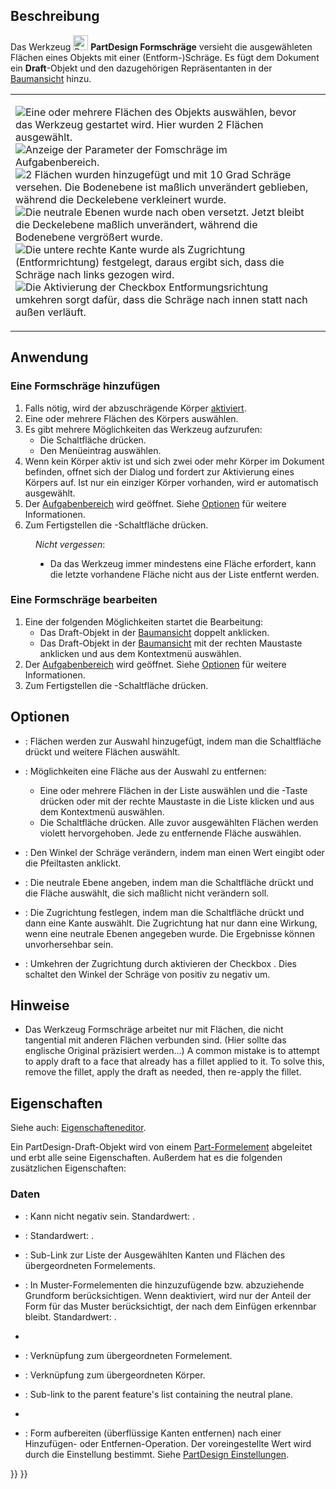 <languages/>

{{Docnav/de
|[[PartDesign_Chamfer/de|Fase]]
|[[PartDesign_Thickness/de|Dicke]]
|[[PartDesign_Workbench/de|PartDesign]]
|IconL=PartDesign_Chamfer.svg
|IconC=Workbench_PartDesign.svg
|IconR=PartDesign_Thickness.svg
}}

{{GuiCommand/de
|Name=PartDesign Draft
|Name/de=PartDesign Formschräge
|MenuLocation=Part Design → Modifikationen → Formschräge
|Workbenches=[[PartDesign_Workbench/de|Part Design]]
|Shortcut=-
|SeeAlso=Keine
}}

<span id="Description"></span>
==Beschreibung== 

Das Werkzeug [[Image:PartDesign_Draft.svg|24px]] '''PartDesign Formschräge''' versieht die ausgewähleten Flächen eines Objekts mit einer (Entform-)Schräge. Es fügt dem Dokument ein '''Draft'''-Objekt und den dazugehörigen Repräsentanten in der [[Tree_view/de|Baumansicht]] hinzu.

{|
|
[[Image:PartDesign_Draft-01.png|thumb|left|Eine oder mehrere Flächen des Objekts auswählen, bevor das Werkzeug gestartet wird. Hier wurden 2 Flächen ausgewählt.]]
[[Image:PartDesign_Draft-02.png|thumb|left|Anzeige der Parameter der Fomschräge im Aufgabenbereich.]]
[[Image:PartDesign_Draft-03.png|thumb|left|2 Flächen wurden hinzugefügt und mit 10 Grad Schräge versehen. Die Bodenebene ist maßlich unverändert geblieben, während die Deckelebene verkleinert wurde.]]
[[Image:PartDesign_Draft-04.png|thumb|left|Die neutrale Ebenen wurde nach oben versetzt. Jetzt bleibt die Deckelebene maßlich unverändert, während die Bodenebene vergrößert wurde.]]
[[Image:PartDesign_Draft-05.png|thumb|left|Die untere rechte Kante wurde als Zugrichtung (Entformrichtung) festgelegt, daraus ergibt sich, dass die Schräge nach links gezogen wird.]]
[[Image:PartDesign_Draft-06.png|thumb|left|Die Aktivierung der Checkbox Entformungsrichtung umkehren sorgt dafür, dass die Schräge nach innen statt nach außen verläuft.]]
|
|}

{{Clear}}

<span id="Usage"></span>
==Anwendung==

<span id="Add_a_draft"></span>
=== Eine Formschräge hinzufügen ===

# Falls nötig, wird der abzuschrägende Körper [[PartDesign_Body/de#Activer_Status|aktiviert]].
# Eine oder mehrere Flächen des Körpers auswählen.
# Es gibt mehrere Möglichkeiten das Werkzeug aufzurufen:
#* Die Schaltfläche {{Button|[[Image:PartDesign_Draft.svg|16px]] [[PartDesign_Draft/de|Formschräge]]}} drücken.
#* Den Menüeintrag {{MenuCommand|Part Design → Modifikationen → [[Image:PartDesign_Draft.svg|16px]] Formschräge}} auswählen.
# Wenn kein Körper aktiv ist und sich zwei oder mehr Körper im Dokument befinden, offnet sich der Dialog {{MenuCommand|Active Body Required}} und fordert zur Aktivierung eines Körpers auf. Ist nur ein einziger Körper vorhanden, wird er automatisch ausgewählt.
# Der [[Task_panel/de|Aufgabenbereich]] {{MenuCommand|Parameter der Formschräge}} wird geöffnet. Siehe [[#Optionen|Optionen]] für weitere Informationen.
# Zum Fertigstellen die {{Button|OK}}-Schaltfläche drücken.


:''Nicht vergessen'':
:* Da das Werkzeug immer mindestens eine Fläche erfordert, kann die letzte vorhandene Fläche nicht aus der Liste entfernt werden.

<span id="Edit_a_draft"></span>
=== Eine Formschräge bearbeiten ===

# Eine der folgenden Möglichkeiten startet die Bearbeitung:
#* Das Draft-Objekt in der [[Tree_view/de|Baumansicht]] doppelt anklicken.
#* Das Draft-Objekt in der [[Tree_view/de|Baumansicht]] mit der rechten Maustaste anklicken und {{MenuCommand|Draft bearbeiten}} aus dem Kontextmenü auswählen.
# Der [[Task_panel/de|Aufgabenbereich]] {{MenuCommand|Parameter der Formschräge}} wird geöffnet. Siehe [[#Optionen|Optionen]] für weitere Informationen.
# Zum Fertigstellen die {{Button|OK}}-Schaltfläche drücken.

<span id="Options"></span>
==Optionen==

* {{MenuCommand|Fläche hinzufügen}}: Flächen werden zur Auswahl hinzugefügt, indem man die Schaltfläche {{Button|Fläche hinzufügen}} drückt und weitere Flächen auswählt.
* {{MenuCommand|Fläche entfernen}}: Möglichkeiten eine Fläche aus der Auswahl zu entfernen:
** Eine oder mehrere Flächen in der Liste auswählen und die {{KEY|Del}}-Taste drücken oder mit der rechte Maustaste in die Liste klicken und {{MenuCommand|Entfernen}} aus dem Kontextmenü auswählen.
** Die Schaltfläche {{Button|Fläche entfernen}} drücken. Alle zuvor ausgewählten Flächen werden violett hervorgehoben. Jede zu entfernende Fläche auswählen.
* {{MenuCommand|Formschrägenwinkel}}: Den Winkel der Schräge verändern, indem man einen Wert eingibt oder die Pfeiltasten anklickt.
* {{MenuCommand|Neutrale Ebene}}: Die neutrale Ebene angeben, indem man die Schaltfläche {{Button|Neutrale Ebene}} drückt und die Fläche auswählt, die sich maßlicht nicht verändern soll.
* {{MenuCommand|Zugrichtung}}: Die Zugrichtung festlegen, indem man die Schaltfläche  {{Button|Zugrichtung}} drückt und dann eine Kante auswählt. Die Zugrichtung hat nur dann eine Wirkung, wenn eine neutrale Ebenen angegeben wurde. Die Ergebnisse können unvorhersehbar sein.
* {{MenuCommand|Zugrichtung umkehren}}: Umkehren der Zugrichtung durch aktivieren der Checkbox {{MenuCommand||Entformungsrichtung umkehren}}. Dies schaltet den Winkel der Schräge von positiv zu negativ um.

<span id="Notes"></span>
==Hinweise==

* Das Werkzeug Formschräge arbeitet nur mit Flächen, die nicht tangential mit anderen Flächen verbunden sind. (Hier sollte das englische Original präzisiert werden...) A common mistake is to attempt to apply draft to a face that already has a fillet applied to it. To solve this, remove the fillet, apply the draft as needed, then re-apply the fillet.

<span id="Properties"></span>
==Eigenschaften==

Siehe auch: [[Property_editor/de|Eigenschafteneditor]].

Ein PartDesign-Draft-Objekt wird von einem [[Part_Feature/de|Part-Formelement]] abgeleitet und erbt alle seine Eigenschaften. Außerdem hat es die folgenden zusätzlichen Eigenschaften:

<span id="Data"></span>
===Daten===

{{Properties_Title/de|Basis}}

* {{PropertyData/de|Angle|Angle}}: Kann nicht negativ sein. Standardwert: {{value|1,5 °}}.
* {{PropertyData/de|Reversed|Bool}}: Standardwert: {{FALSE}}.
* {{PropertyData/de|Base|LinkSub}}: Sub-Link zur Liste der Ausgewählten Kanten und Flächen des übergeordneten Formelements.
* {{PropertyData/de|Support Transform|Bool}}: In Muster-Formelementen die hinzuzufügende bzw. abzuziehende Grundform berücksichtigen. Wenn deaktiviert, wird nur der Anteil der Form für das Muster berücksichtigt, der nach dem Einfügen erkennbar bleibt. Standardwert: {{FALSE}}.
* {{PropertyData/de|Add Sub Shape|PartShape|hidden}}
* {{PropertyData/de|Base Feature|Link|hidden}}: Verknüpfung zum übergeordneten Formelement.
* {{PropertyData/de|_ Body|LinkHidden|hidden}}: Verknüpfung zum übergeordneten Körper.

{{Properties_Title/de|Draft}}

* {{PropertyData/de|Neutral Plane|LinkSub}}: Sub-link to the parent feature's list containing the neutral plane.
* {{PropertyData/de|Pull Direction|LinkSub}}

{{Properties_Title/de|Part Design}}

* {{PropertyData/de|Refine|Bool}}: Form aufbereiten (überflüssige Kanten entfernen) nach einer Hinzufügen- oder Entfernen-Operation. Der voreingestellte Wert wird durch die Einstellung {{MenuCommand|Modell nach skizzenbasierter Operation automatisch aufbereiten}} bestimmt. Siehe [[PartDesign_Preferences/de#Allgemein|PartDesign Einstellungen]].


{{Docnav/de
|[[PartDesign_Chamfer/de|Fase]]
|[[PartDesign_Thickness/de|Dicke]]
|[[PartDesign_Workbench/de|PartDesign]]
|IconL=PartDesign_Chamfer.svg
|IconC=Workbench_PartDesign.svg
|IconR=PartDesign_Thickness.svg
}}

{{PartDesign Tools navi{{#translation:}}}}
{{Userdocnavi{{#translation:}}}}